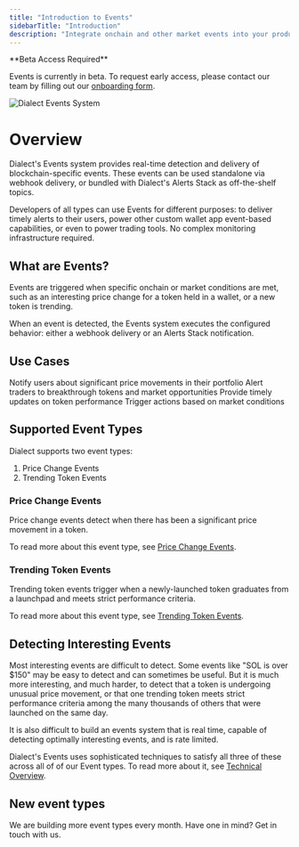 ```yaml
---
title: "Introduction to Events"
sidebarTitle: "Introduction"
description: "Integrate onchain and other market events into your products, as webhooks or bundled with Dialect's Alerts Stack."
---
```


<Note>
**Beta Access Required**

Events is currently in beta. To request early access, please contact our team by filling out our [onboarding form](https://form.typeform.com/to/uIBkRDsF?utm_source=docs&utm_medium=typeform&utm_campaign=events-beta-access&utm_content=events-intro).
</Note>

<img
  src="https://res.cloudinary.com/dnxjhra4h/image/upload/f_auto,q_auto/v1755275843/dialect-docs/events.png"
  alt="Dialect Events System"
/>

# Overview 

Dialect's Events system provides real-time detection and delivery of blockchain-specific events. These events can be used standalone via webhook delivery, or bundled with Dialect's Alerts Stack as off-the-shelf topics.

Developers of all types can use Events for different purposes: to deliver timely alerts to their users, power other custom wallet app event-based capabilities, or even to power trading tools. No complex monitoring infrastructure required.

## What are Events?

Events are triggered when specific onchain or market conditions are met, such as an interesting price change for a token held in a wallet, or a new token is trending.

When an event is detected, the Events system executes the configured behavior: either a webhook delivery or an Alerts Stack notification.

## Use Cases

<CardGroup cols={2}>
  <Card title="Mobile Wallets" icon="mobile">
    Notify users about significant price movements in their portfolio
  </Card>
  <Card title="Trading Platforms" icon="chart-line">
    Alert traders to breakthrough tokens and market opportunities
  </Card>
  <Card title="Portfolio Trackers" icon="wallet">
    Provide timely updates on token performance
  </Card>
  <Card title="DeFi Applications" icon="coins">
    Trigger actions based on market conditions
  </Card>
</CardGroup>

## Supported Event Types

Dialect supports two event types:

1. Price Change Events
2. Trending Token Events

### Price Change Events
Price change events detect when there has been a significant price movement in a token.

To read more about this event type, see [Price Change Events](./events/price-change).

### Trending Token Events
Trending token events trigger when a newly-launched token graduates from a launchpad and meets strict performance criteria.

To read more about this event type, see [Trending Token Events](./events/trending-token).

## Detecting Interesting Events

Most interesting events are difficult to detect. Some events like "SOL is over $150" may be easy to detect and can sometimes be useful. But it is much more interesting, and much harder, to detect that a token is undergoing unusual price movement, or that one trending token meets strict performance criteria among the many thousands of others that were launched on the same day.

It is also difficult to build an events system that is real time, capable of detecting optimally interesting events, and is rate limited.

Dialect's Events uses sophisticated techniques to satisfy all three of these across all of of our Event types. To read more about it, see [Technical Overview](./events/technical-overview).

## New event types

We are building more event types every month. Have one in mind? Get in touch with us.
